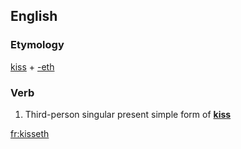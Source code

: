 ==English==

===Etymology===
[[kiss]] + [[-eth]]

===Verb===
{{en-verb form}}

# {{archaic}} Third-person singular present simple form of '''[[kiss]]'''

[[fr:kisseth]]